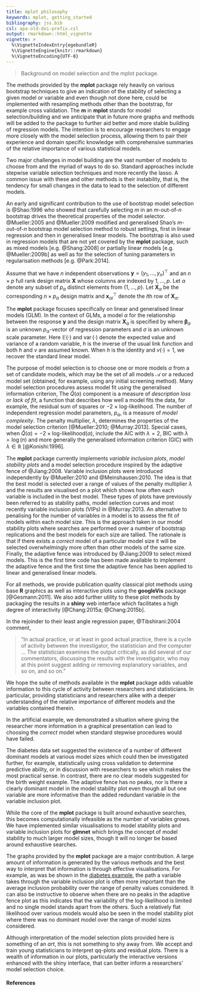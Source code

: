 ```yaml
---
title: mplot philosophy
keywords: mplot, getting_started
bibliography: jss.bib
csl: apa-old-doi-prefix.csl
output: rmarkdown::html_vignette
vignette: >
  %\VignetteIndexEntry{egebundleR}
  %\VignetteEngine{knitr::rmarkdown}
  %\VignetteEncoding{UTF-8}
---
```


> Background on model selection and the mplot package.

The methods provided by the **mplot** package rely heavily on various bootstrap techniques to give an indication of the stability of selecting a given model or variable and even though not done here, could be implemented with resampling methods other than the bootstrap, for example cross validation. The **m** in **mplot** stands for model selection/building and we anticipate that in  future more graphs and methods will be added to the package to further aid better and more stable building of regression models.  The intention is to encourage researchers to engage more closely with the model selection process, allowing them to pair their experience and domain specific knowledge with comprehensive summaries of the relative importance of various statistical models.

Two major challenges in model building are the vast number of models to choose from and the myriad of ways to do so.  Standard approaches include stepwise variable selection techniques and more recently the lasso. A common issue with these and other methods is their instability, that is, the tendency for small changes in the data to lead to the selection of different models.

An early and significant contribution to the use of bootstrap model selection is @Shao:1996 who showed that carefully selecting $m$ in an $m$-out-of-$n$ bootstrap drives the theoretical properties of the model selector. @Mueller:2005 and @Mueller:2009 modified and generalised Shao's $m$-out-of-$n$ bootstrap model selection method to robust settings, first in linear regression and then in generalised linear models. The bootstrap is also used in regression models that are not yet covered by the **mplot** package, such as mixed models [e.g. @Shang:2008] or partially linear models [e.g. @Mueller:2009b] as well as for the selection of tuning parameters in regularisation methods [e.g. @Park:2014].

Assume that we have $n$ independent observations $\mathbf{y} = (y_{1},\ldots,y_{n})^{\top}$ and an $n\times p$ full rank design matrix $\mathbf{X}$ whose columns are indexed by $1,\ldots,p$. Let $\alpha$ denote any subset of $p_{\alpha}$ distinct elements from $\{1,\ldots,p\}$. Let $\mathbf{X}_{\alpha}$ be the corresponding $n\times p_{\alpha}$ design matrix and $\mathbf{x}_{\alpha i}^{\top}$ denote the $i$th row of $\mathbf{X}_{\alpha}$.

The **mplot** package focuses specifically on linear and generalised linear models (GLM). In the context of GLMs, a model $\alpha$ for the relationship between the response $\mathbf{y}$ and the design matrix $\mathbf{X}_{\alpha}$ is specified by
\begin{align}
\mathbb{E}(\mathbf{y}) = h(\mathbf{X}_{\alpha}^{\top}\boldsymbol{\beta}_{\alpha}), \text{ and }\operatorname{var}(\mathbf{y}) = \sigma^{2}v(h(\mathbf{X}_{\alpha}^{\top}\boldsymbol{\beta}_{\alpha})),
\end{align}
where $\boldsymbol{\beta}_{\alpha}$ is an unknown $p_{\alpha}$-vector of regression parameters and $\sigma$ is an unknown scale parameter. Here $\mathbb{E}(\cdot)$ and $\operatorname{var}(\cdot)$  denote the expected value and variance of a random variable, $h$ is the inverse of the usual link function and both $h$ and $v$ are assumed known. When $h$ is the identity and $v(\cdot)=1$, we recover the standard linear model.  

The purpose of model selection is to choose one or more models $\alpha$ from a set of candidate models, which may be the set of all models $\mathcal{A}$ or a reduced model set (obtained, for example, using any initial screening method). Many model selection procedures assess model fit using the generalised information criterion,
\begin{equation}
\textrm{GIC}(\alpha,\lambda) = \hat{Q}(\alpha) + \lambda p_{\alpha}. \label{GIC}
\end{equation}
The $\hat{Q}(\alpha)$ component is a measure of _description loss_ or _lack of fit_, a function that describes how well a model fits the data, for example, the residual sum of squares or $-2~\times~\text{log-likelihood}$. The number of independent regression model parameters, $p_{\alpha}$, is a measure of _model complexity_. The penalty multiplier, $\lambda$, determines the properties of the model selection criterion [@Mueller:2010; @Murray:2013]. Special cases, when $\hat{Q}(\alpha)=-2\times\text{log-likelihood}(\alpha)$, include the AIC with $\lambda=2$, BIC with $\lambda=\log(n)$ and more generally the generalised information criterion (GIC) with $\lambda\in\mathbb{R}$ [@Konishi:1996].

The **mplot** package currently implements _variable inclusion plots_, _model stability plots_ and a model selection procedure inspired by the adaptive fence of @Jiang:2008.  Variable inclusion plots were introduced independently by @Mueller:2010 and @Meinshausen:2010. The idea is that the best model is selected over a range of values of the penalty multiplier $\lambda$ and the results are visualised on a plot which shows how often each variable is included in the best model.  These types of plots have previously been referred to as stability paths, model selection curves and most recently variable inclusion plots (VIPs) in @Murray:2013.  An alternative to penalising for the number of variables in a model is to assess the fit of models within each model size. This is the approach taken in our model stability plots where searches are performed over a number of bootstrap replications and the best models for each size are tallied. The rationale is that if there exists a _correct_ model of a particular model size it will be selected overwhelmingly more often than other models of the same size.  Finally, the adaptive fence was introduced by @Jiang:2009 to select mixed models.  This is the first time code has been made available to implement the adaptive fence and the first time the adaptive fence has been applied to linear and generalised linear models.

For all methods, we provide publication quality classical plot methods using base **R** graphics as well as interactive plots using the **googleVis** package [@Gesmann:2011]. We also add further utility to these plot methods by packaging the results in a **shiny** web interface which facilitates a high degree of interactivity [@Chang:2015a; @Chang:2015b].



In the rejoinder to their least angle regression paper, @Tibshirani:2004 comment,

> "In actual practice, or at least in good actual practice, there is a cycle of activity between the investigator, the statistician and the computer ...  The statistician examines the output critically, as did several of our commentators, discussing the results with the investigator, who may at this point suggest adding or removing explanatory variables, and so on, and so on."

We hope the suite of methods available in the **mplot** package adds valuable information to this cycle of activity between researchers and statisticians.  In particular, providing statisticians and researchers alike with a deeper understanding of the relative importance of different models and the variables contained therein.

In the artificial example, we demonstrated a situation where giving the researcher more information in a graphical presentation can lead to choosing the _correct_ model when standard stepwise procedures would have failed.  

The diabetes data set suggested the existence of a number of different dominant models at various model sizes which could then be investigated further, for example, statistically using cross validation to determine predictive ability, or in discussion with researchers to see which makes the most practical sense.  In contrast, there are no clear models suggested for the birth weight example.  The adaptive fence has no peaks, nor is there a clearly dominant model in the model stability plot even though all but one variable are more informative than the added redundant variable in the variable inclusion plot.

While the core of the **mplot** package is built around exhaustive searches, this becomes computationally infeasible as the number of variables grows.  We have implemented similar visualisations to model stability plots and variable inclusion plots for **glmnet** which  brings the concept of model stability to much larger model sizes, though it will no longer be based around exhaustive searches.

The graphs provided by the **mplot** package are a major contribution.  A large amount of information is generated by the various methods and the best way to interpret that information is through effective visualisations.  For example, as was be shown in the [diabetes example](diabetes), the path a variable takes through the variable inclusion plot is often more important than the average inclusion probability over the range of penalty values considered.  It can also be instructive to observe when there are no peaks in the adaptive fence plot as this indicates that the variability of the log-likelihood is limited and no single model stands apart from the others.  Such a relatively flat likelihood over various models would also be seen in the model stability plot where there was no dominant model over the range of model sizes considered.

Although interpretation of the model selection plots provided here is something of an _art_, this is not something to shy away from.  We accept and train young statisticians to interpret qq-plots and residual plots.  There is a wealth of information in our plots, particularly the interactive versions enhanced with the shiny interface, that can better inform a researchers' model selection choice.

#### References
